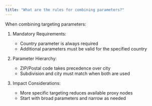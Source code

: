```yaml
---
title: "What are the rules for combining parameters?"
---
```


When combining targeting parameters:

1. Mandatory Requirements:
   - Country parameter is always required
   - Additional parameters must be valid for the specified country

2. Parameter Hierarchy:
   - ZIP/Postal code takes precedence over city
   - Subdivision and city must match when both are used

3. Impact Considerations:
   - More specific targeting reduces available proxy nodes
   - Start with broad parameters and narrow as needed